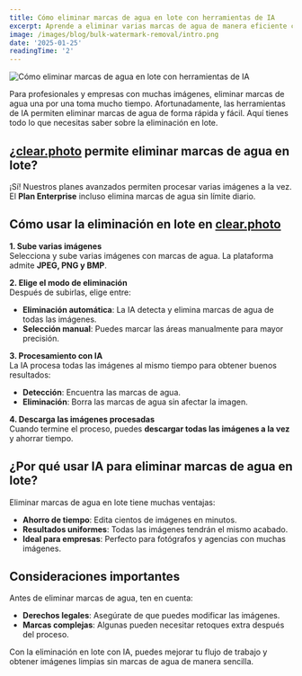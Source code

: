 ```yaml
---
title: Cómo eliminar marcas de agua en lote con herramientas de IA
excerpt: Aprende a eliminar varias marcas de agua de manera eficiente con el procesamiento por lotes de IA.
image: /images/blog/bulk-watermark-removal/intro.png
date: '2025-01-25'
readingTime: '2'
---
```


![Cómo eliminar marcas de agua en lote con herramientas de IA](/images/blog/bulk-watermark-removal/intro.png)

Para profesionales y empresas con muchas imágenes, eliminar marcas de agua una por una toma mucho tiempo. Afortunadamente, las herramientas de IA permiten eliminar marcas de agua de forma rápida y fácil. Aquí tienes todo lo que necesitas saber sobre la eliminación en lote.

## ¿[clear.photo](/) permite eliminar marcas de agua en lote?

¡Sí! Nuestros planes avanzados permiten procesar varias imágenes a la vez. El **Plan Enterprise** incluso elimina marcas de agua sin límite diario.

## Cómo usar la eliminación en lote en [clear.photo](/)

**1. Sube varias imágenes**  
Selecciona y sube varias imágenes con marcas de agua. La plataforma admite **JPEG, PNG y BMP**.

**2. Elige el modo de eliminación**  
Después de subirlas, elige entre:

- **Eliminación automática**: La IA detecta y elimina marcas de agua de todas las imágenes.
- **Selección manual**: Puedes marcar las áreas manualmente para mayor precisión.

**3. Procesamiento con IA**  
La IA procesa todas las imágenes al mismo tiempo para obtener buenos resultados:

- **Detección**: Encuentra las marcas de agua.
- **Eliminación**: Borra las marcas de agua sin afectar la imagen.

**4. Descarga las imágenes procesadas**  
Cuando termine el proceso, puedes **descargar todas las imágenes a la vez** y ahorrar tiempo.

## ¿Por qué usar IA para eliminar marcas de agua en lote?

Eliminar marcas de agua en lote tiene muchas ventajas:

- **Ahorro de tiempo**: Edita cientos de imágenes en minutos.
- **Resultados uniformes**: Todas las imágenes tendrán el mismo acabado.
- **Ideal para empresas**: Perfecto para fotógrafos y agencias con muchas imágenes.

## Consideraciones importantes

Antes de eliminar marcas de agua, ten en cuenta:

- **Derechos legales**: Asegúrate de que puedes modificar las imágenes.
- **Marcas complejas**: Algunas pueden necesitar retoques extra después del proceso.

Con la eliminación en lote con IA, puedes mejorar tu flujo de trabajo y obtener imágenes limpias sin marcas de agua de manera sencilla.

